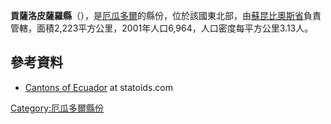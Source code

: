 {{Coord|0|3|N|77|19|W|display=title}}

'''貢薩洛皮薩羅縣'''（{{lang-es|Cantón Gonzalo Pizarro}}），是[[厄瓜多爾|厄瓜多爾]]的縣份，位於該國東北部，由[[蘇昆比奧斯省|蘇昆比奧斯省]]負責管轄，面積2,223平方公里，2001年人口6,964，人口密度每平方公里3.13人。

==參考資料==
*[http://www.statoids.com/yec.html Cantons of Ecuador] {{Wayback|url=http://www.statoids.com/yec.html |date=20110628180130 }} at statoids.com

{{厄瓜多爾縣份}}

[[Category:厄瓜多爾縣份|Category:厄瓜多爾縣份]]


{{Ecuador-geo-stub}}